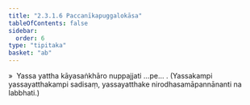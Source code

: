 ```yaml
---
title: "2.3.1.6 Paccanīkapuggalokāsa"
tableOfContents: false
sidebar:
  order: 6
type: "tipitaka"
basket: "ab"
---
```



<DynamicBreadcrumb />

<Division number="135">

<Paragraph number="586">
»  Yassa yattha kāyasaṅkhāro nuppajjati …pe… .
</Paragraph>

<Paragraph number="587">
(Yassakampi yassayatthakampi sadisaṃ, yassayatthake nirodhasamāpannānanti na labbhati.)
</Paragraph>
</Division>
